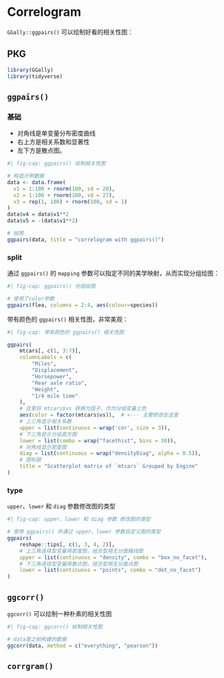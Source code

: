 # Correlogram {#sec-correlogram}

`GGally::ggpairs()` 可以绘制好看的相关性图：

## PKG

```r
library(GGally)
library(tidyverse)
```


## `ggpairs()`

### 基础

- 对角线是单变量分布密度曲线
- 右上方是相关系数和显著性
- 左下方是散点图。

```r
#| fig-cap: ggpairs() 绘制相关性图

# 构造示例数据
data <- data.frame(
  v1 = 1:100 + rnorm(100, sd = 20),
  v2 = 1:100 + rnorm(100, sd = 27),
  v3 = rep(1, 100) + rnorm(100, sd = 1)
)
data$v4 = data$v1**2
data$v5 = -(data$v1**2)

# 绘图
ggpairs(data, title = "correlogram with ggpairs()")
```

### split

通过 `ggpairs()` 的 `mapping` 参数可以指定不同的美学映射，从而实现分组绘图：

```r
#| fig-cap: ggpairs() 分组绘图

# 使用了color参数
ggpairs(flea, columns = 2:4, aes(colour=species)) 
```

带有颜色的 `ggpairs()` 相关性图，非常美观：

```r
#| fig-cap: 带有颜色的 ggpairs() 相关性图

ggpairs(
    mtcars[, c(1, 3:7)],
    columnLabels = c(
        "Miles",
        "Displacement",
        "Horsepower",
        "Rear axle ratio",
        "Weight",
        "1/4 mile time"
    ),
    # 这里将 mtcars$vs 转换为因子，作为分组变量上色
    aes(color = factor(mtcars$vs)),  # <--- 主要修改在这里
    # 上三角显示相关系数
    upper = list(continuous = wrap('cor', size = 3)),
    # 下三角显示分组直方图
    lower = list(combo = wrap("facethist", bins = 30)),
    # 对角线显示密度图
    diag = list(continuous = wrap("densityDiag", alpha = 0.5)),
    # 图标题
    title = "Scatterplot matrix of `mtcars` Grouped by Engine"
)
```

### type

`upper`、`lower` 和 `diag` 参数修改图的类型

```r
#| fig-cap: upper、lower 和 diag 参数 修改图的类型

# 使用 ggpairs() 并通过 upper、lower 参数自定义图的类型
ggpairs(
    reshape::tips[, c(1, 3, 4, 2)],
    # 上三角连续型变量用密度图，组合型用无分面箱线图
    upper = list(continuous = "density", combo = "box_no_facet"),
    # 下三角连续型变量用散点图，组合型用无分面点图
    lower = list(continuous = "points", combo = "dot_no_facet")
)

```

## `ggcorr()`

`ggcorr()` 可以绘制一种朴素的相关性图

```r
#| fig-cap: ggcorr() 绘制相关性图

# data是之前构建的数据
ggcorr(data, method = c("everything", "pearson"))
```

## `corrgram()`
